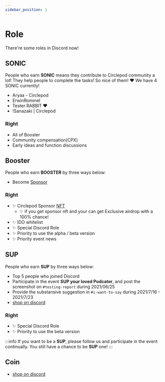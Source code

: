```yaml
---
sidebar_position: 1
---
```


# Role
There're some roles in Discord now!

## SONIC
People who earn **SONIC** means they contribute to Circlepod community a lot! 
They help people to complete the tasks! So nice of them! ❤️
We have 4 SONIC currently!

- Aryaa - Circlepod
- ErwinRommel
- Tester RABBIT ❤
- !Sanazaki | Circlepod

### Right
- All of Booster
- Community compensation(CPX)
- Early ideas and function discussions

## Booster
People who earn **BOOSTER** by three ways below:

- Become [Sponsor](/docs/sponsor)

### Right
- ✨ Circlepod Sponsor [NFT](/docs/nfts/intro)
    - ✨ if you get sponsor nft and your can get Exclusive airdrop with a 100% chance!
- ✨ IDO whitelist
- ✨ Special Discord Role
- ✨ Priority to use the alpha / beta version
- ✨ Priority event news

## SUP
People who earn **SUP** by three ways below:

- Top 5 people who joined Discord
- Participate in the event **SUP your loved Podcater**, and post the screenshot on `#testing-report` during 2021/06/25 
- Provide the substansive suggestion in `#i-want-to-say` during 2021/7/16 - 2021/7/23
- [shop on discord](https://discord.gg/VKCMHv9PN7)

### Right
- ✨ Special Discord Role
- ✨ Priority to use the beta version 

:::info
If you want to be a **SUP**, 
please follow us and participate in the event continually. 
You still have a chance to be **SUP** one!
:::

## Coin
- [shop on discord](https://discord.gg/VKCMHv9PN7)

